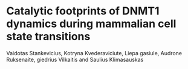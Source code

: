# Catalytic footprints of DNMT1 dynamics during mammalian cell state transitions 

Vaidotas Stankevicius, Kotryna Kvederaviciute, Liepa gasiule, Audrone Ruksenaite, giedrius Vilkaitis and Saulius Klimasauskas